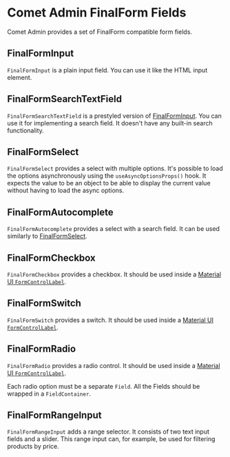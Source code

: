 

<Meta title="Docs/Form/Components/FinalForm Fields" />

# Comet Admin FinalForm Fields

Comet Admin provides a set of FinalForm compatible form fields.

## FinalFormInput

`FinalFormInput` is a plain input field.
You can use it like the HTML input element.

<Canvas>
    <Story id="stories-form-finalform-fields--finalforminput" />
</Canvas>

## FinalFormSearchTextField

`FinalFormSearchTextField` is a prestyled version of [FinalFormInput](#finalforminput).
You can use it for implementing a search field.
It doesn't have any built-in search functionality.

<Canvas>
    <Story id="stories-form-finalform-fields--finalformsearchtextfield" />
</Canvas>

## FinalFormSelect

`FinalFormSelect` provides a select with multiple options.
It's possible to load the options asynchronously using the `useAsyncOptionsProps()` hook.
It expects the value to be an object to be able to display the current value without having to load the async options.

<Canvas>
    <Story id="stories-form-finalform-fields--finalformselect" />
</Canvas>

## FinalFormAutocomplete

`FinalFormAutocomplete` provides a select with a search field.
It can be used similarly to [FinalFormSelect](#finalformselect).

<Canvas>
    <Story id="stories-form-finalform-fields--finalformautocomplete" />
</Canvas>

## FinalFormCheckbox

`FinalFormCheckbox` provides a checkbox.
It should be used inside a [Material UI `FormControlLabel`](https://v4.mui.com/api/form-control-label/#formcontrollabel-api).

<Canvas>
    <Story id="stories-form-finalform-fields--finalformcheckbox" />
</Canvas>

## FinalFormSwitch

`FinalFormSwitch` provides a switch.
It should be used inside a [Material UI `FormControlLabel`](https://v4.mui.com/api/form-control-label/#formcontrollabel-api).

<Canvas>
    <Story id="stories-form-finalform-fields--finalformswitch" />
</Canvas>

## FinalFormRadio

`FinalFormRadio` provides a radio control.
It should be used inside a [Material UI `FormControlLabel`](https://v4.mui.com/api/form-control-label/#formcontrollabel-api).

Each radio option must be a separate `Field`.
All the Fields should be wrapped in a `FieldContainer`.

<Canvas>
    <Story id="stories-form-finalform-fields--finalformradio" />
</Canvas>

## FinalFormRangeInput

`FinalFormRangeInput` adds a range selector.
It consists of two text input fields and a slider.
This range input can, for example, be used for filtering products by price.

<Canvas>
    <Story id="stories-form-finalform-fields--finalformrangeinput" />
</Canvas>
